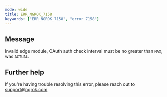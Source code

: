 ```yaml
---
mode: wide
title: ERR_NGROK_7158
keywords: ["ERR_NGROK_7158", "error 7158"]
---
```


## Message

Invalid edge module, OAuth auth check interval must be no greater than `MAX`, was `ACTUAL`.

## Further help

If you're having trouble resolving this error, please reach out to [support@ngrok.com](mailto:support@ngrok.com?subject=Help%20with%20ERR_NGROK_7158)
